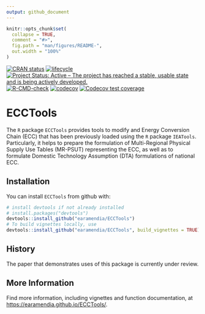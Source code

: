 ```yaml
---
output: github_document
---
```


<!-- README.md is generated from README.Rmd. Please edit the .Rmd file. -->

```r
knitr::opts_chunk$set(
  collapse = TRUE,
  comment = "#>",
  fig.path = "man/figures/README-",
  out.width = "100%"
)
```


<!-- badges: start -->
[![CRAN status](https://www.r-pkg.org/badges/version/ReboundTools)](https://cran.r-project.org/package=ECCTools)
[![lifecycle](https://img.shields.io/badge/lifecycle-experimental-orange.svg)](https://www.tidyverse.org/lifecycle/#experimental)
[![Project Status: Active – The project has reached a stable, usable state and is being actively developed.](https://www.repostatus.org/badges/latest/active.svg)](https://www.repostatus.org/#active)
[![R-CMD-check](https://github.com/earamendia/ECCTools/workflows/R-CMD-check/badge.svg)](https://github.com/earamendia/ECCTools/actions)
[![codecov](https://codecov.io/gh/earamendia/ECCTools/branch/develop/graph/badge.svg?token=IG68VLDYEY)](https://codecov.io/gh/earamendia/ECCTools)
[![Codecov test coverage](https://codecov.io/gh/earamendia/ECCTools/branch/master/graph/badge.svg)](https://codecov.io/gh/earamendia/ECCTools?branch=master)
<!-- badges: end -->


# ECCTools

The `R` package `ECCTools` provides tools to modify and Energy Conversion Chain (ECC) 
that has been previously loaded using the `R` package `IEATools`. 
Particularly, it helps to prepare the formulation of Multi-Regional Physical Supply Use Tables (MR-PSUT)
representing the ECC, as well as to formulate Domestic Technology Assumption (DTA) formulations of national ECC.


## Installation

You can install `ECCTools` from github with:

```r
# install devtools if not already installed
# install.packages("devtools")
devtools::install_github("earamendia/ECCTools")
# To build vignettes locally, use
devtools::install_github("earamendia/ECCTools", build_vignettes = TRUE)
```


## History

The paper that demonstrates uses of this package is currently under review.


## More Information

Find more information, including vignettes and function documentation, at 
<https://earamendia.github.io/ECCTools/>.

